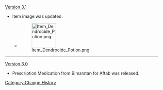 [[Version 3.1]]
* Item image was updated.
** {{Color|Old image:}} [[File:Item Dendrocide Potion.png|80px]]
----
[[Version 3.0]]
* Prescription Medication from Bimarstan for Aftab was released.
<noinclude>[[Category:Change History]]</noinclude>